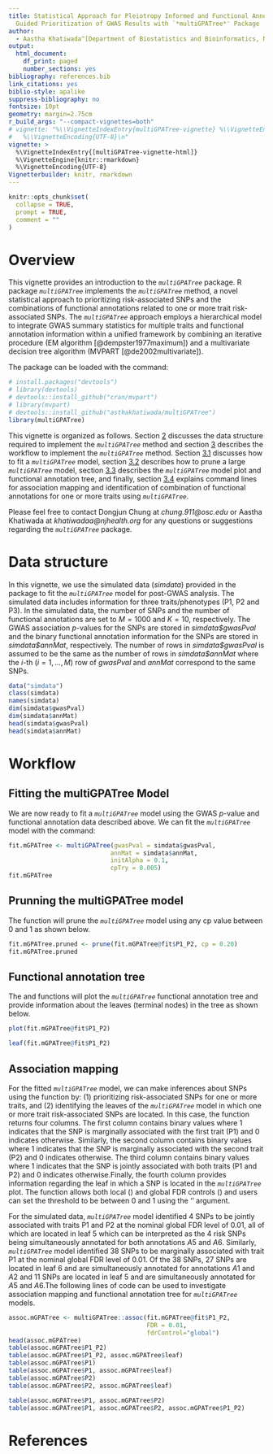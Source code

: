 ```yaml
---
title: Statistical Approach for Pleiotropy Informed and Functional Annotation Tree
  Guided Prioritization of GWAS Results with `*multiGPATree*' Package
author:
  - Aastha Khatiwada^[Department of Biostatistics and Bioinformatics, National Jewish Health, Denver, CO], Ayse Selen Yilmaz^[Department of Biomedical Informatics, The Ohio State University, Columbus, OH], Bethany J. Wolf^[Department of Public Health Sciences, Medical University of South Carolina, Charleston, SC], Maciej Pietrzak^[Department of Biomedical Informatics, The Ohio State University, Columbus, OH], Dongjun Chung^[Pelotonia Institute for Immuno-Oncology, The James Comprehensive Cancer Center, The Ohio State University, Columbus, OH]
output:
  html_document:
    df_print: paged
    number_sections: yes
bibliography: references.bib
link_citations: yes
biblio-style: apalike
suppress-bibliography: no
fontsize: 10pt
geometry: margin=2.75cm
r_build_args: "--compact-vignettes=both"
# vignette: "%\\VignetteIndexEntry{multiGPATree-vignette} %\\VignetteEngine{knitr::rmarkdown}
#   %\\VignetteEncoding{UTF-8}\n"
vignette: >
  %\VignetteIndexEntry{[multiGPATree-vignette-html]}
  %\VignetteEngine{knitr::rmarkdown}
  %\VignetteEncoding{UTF-8}  
Vignetterbuilder: knitr, rmarkdown
---
```


```r
knitr::opts_chunk$set(
  collapse = TRUE,
  prompt = TRUE,
  comment = ""
)
```

# Overview {.tabset}

This vignette provides an introduction to the *`multiGPATree`* package. R package *`multiGPATree`* implements the *`multiGPATree`* method, a novel statistical approach to prioritizing risk-associated SNPs and the combinations of functional annotations related to one or more trait risk-associated SNPs. The *`multiGPATree`* approach employs a hierarchical model to integrate GWAS summary statistics for multiple traits and functional annotation information within a unified framework by combining an iterative procedure (EM algorithm [@dempster1977maximum]) and a multivariate decision tree algorithm (MVPART [@de2002multivariate]).

The package can be loaded with the command:
\newline

```r
# install.packages("devtools")
# library(devtools)
# devtools::install_github("cran/mvpart")
# library(mvpart)
# devtools::install_github("asthakhatiwada/multiGPATree")
library(multiGPATree)
```


This vignette is organized as follows.
Section [2](#datastructure) discusses the data structure required to implement the *`multiGPATree`* method and section [3](#workflow) describes the workflow to implement the *`multiGPATree`* method. Section [3.1](#fitting) discusses how to fit a *`multiGPATree`* model, section [3.2](#pruning) describes how to prune a large *`multiGPATree`* model, section [3.3](#annotation) describes the *`multiGPATree`* model plot and functional annotation tree, and finally, section [3.4](#association) explains command lines for association mapping and identification of combination of functional annotations for one or more traits using *`multiGPATree`*.

Please feel free to contact Dongjun Chung at *chung.911@osc.edu* or Aastha Khatiwada at *khatiwadaa@njhealth.org* for any questions or suggestions regarding the *`multiGPATree`* package.

# Data structure {#datastructure}

In this vignette, we use the simulated data (*simdata*) provided in the package to fit the *`multiGPATree`* model for post-GWAS analysis. The simulated data includes information for three traits/phenotypes (P1, P2 and P3). In the simulated data, the number of SNPs and the number of functional annotations are set to $M=1000$ and $K=10$, respectively. The GWAS association  $p$-values for the SNPs are stored in *simdata\$gwasPval* and the binary functional annotation information for the SNPs are stored in *simdata\$annMat*, respectively. The number of rows in *simdata\$gwasPval* is assumed to be the same as the number of rows in  *simdata\$annMat* where the $i$-th ($i=1,...,M$) row of *gwasPval* and *annMat*  correspond to the same SNPs.

```r
data("simdata")
class(simdata)
names(simdata)
dim(simdata$gwasPval)
dim(simdata$annMat)
head(simdata$gwasPval)
head(simdata$annMat)
```


# Workflow {#workflow}
## Fitting the multiGPATree Model {#fitting}

We are now ready to fit a *`multiGPATree`* model using the GWAS $p$-value  and functional annotation data described above. We can fit the *`multiGPATree`* model with the command:

```r
fit.mGPATree <- multiGPATree(gwasPval = simdata$gwasPval,
                            annMat = simdata$annMat,
                            initAlpha = 0.1,
                            cpTry = 0.005)
fit.mGPATree
```



## Prunning the multiGPATree model {#pruning}

The \texttt{prune()} function will prune the *`multiGPATree`* model using any cp value between 0 and 1 as shown below.

```r
fit.mGPATree.pruned <- prune(fit.mGPATree@fit$P1_P2, cp = 0.20)
fit.mGPATree.pruned
```

## Functional annotation tree {#annotation}

The \texttt{plot()} and \texttt{leaf()} functions will plot the *`multiGPATree`* functional annotation tree and provide information about the leaves (terminal nodes) in the tree as shown below.

```r
plot(fit.mGPATree@fit$P1_P2)
```

```r
leaf(fit.mGPATree@fit$P1_P2)
```


## Association mapping {#association}

For the fitted *`multiGPATree`* model, we can make inferences about SNPs using the \texttt{assoc()} function by: $(1)$ prioritizing risk-associated SNPs for one or more traits, and (2) identifying the leaves of the *`multiGPATree`* model in which one or more trait risk-associated SNPs are located. In this case, the \texttt{assoc()} function returns four columns. The first column contains binary values where 1 indicates that the SNP is marginally associated with the first trait (P1) and 0 indicates otherwise. Similarly, the second column contains binary values where 1 indicates that the SNP is marginally associated with the second trait (P2) and 0 indicates otherwise. The third column contains binary values where 1 indicates that the SNP is jointly associated with both traits (P1 and P2) and 0 indicates otherwise.Finally, the fourth column provides information regarding the leaf in which a SNP is located in the *`multiGPATree`* plot. The \texttt{assoc()} function allows both local (\texttt{fdrControl="local"}) and global FDR controls (\texttt{fdrControl="global"}) and users can set the threshold to be between 0 and 1 using the '\texttt{FDR}' argument. 

For the simulated data, *`multiGPATree`* model identified $4$ SNPs to be jointly associated with traits P1 and P2 at the nominal global FDR level of $0.01$, all of which are located in leaf 5 which can be interpreted as the 4 risk SNPs being simultaneously annotated for both annotations $A5$ and $A6$. Similarly, *`multiGPATree`* model identified $38$ SNPs to be marginally associated with trait P1 at the nominal global FDR level of $0.01$. Of the  $38$ SNPs, 27 SNPs are located in leaf 6 and are simultaneously annotated for annotations $A1$ and $A2$ and 11 SNPs are located in leaf 5 and are simultaneously annotated for $A5$ and $A6$.The following lines of code can be used to investigate association mapping and functional annotation tree for *`multiGPATree`* models.

```r
assoc.mGPATree <- multiGPATree::assoc(fit.mGPATree@fit$P1_P2,
                                      FDR = 0.01, 
                                      fdrControl="global")
head(assoc.mGPATree)
table(assoc.mGPATree$P1_P2)
table(assoc.mGPATree$P1_P2, assoc.mGPATree$leaf)
table(assoc.mGPATree$P1)
table(assoc.mGPATree$P1, assoc.mGPATree$leaf)
table(assoc.mGPATree$P2)
table(assoc.mGPATree$P2, assoc.mGPATree$leaf)

table(assoc.mGPATree$P1, assoc.mGPATree$P2)
table(assoc.mGPATree$P1, assoc.mGPATree$P2, assoc.mGPATree$P1_P2)
```

# References
